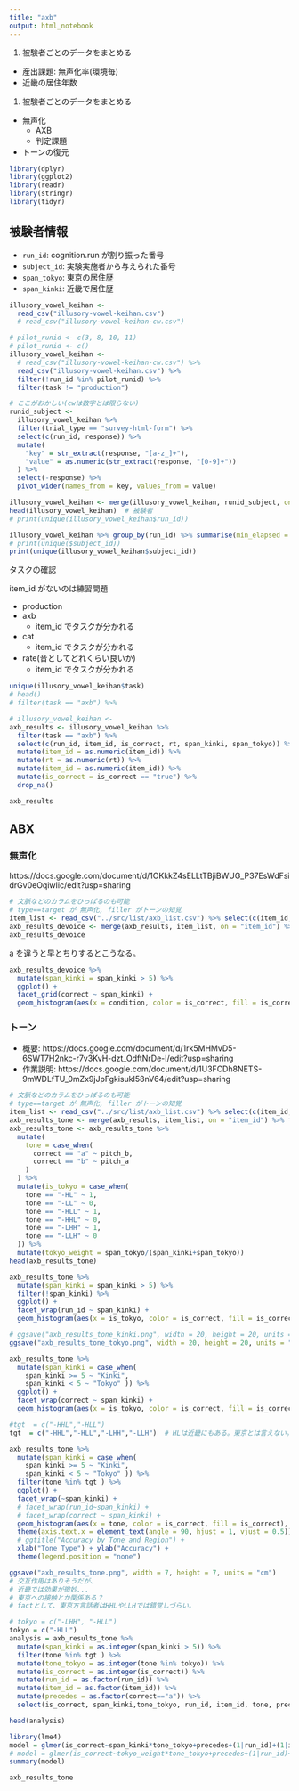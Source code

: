 ```yaml
---
title: "axb"
output: html_notebook
---
```


1. 被験者ごとのデータをまとめる
  * 産出課題: 無声化率(環境毎)
  * 近畿の居住年数
1. 被験者ごとのデータをまとめる
  * 無声化
    * AXB
    * 判定課題
  * トーンの復元

```r
library(dplyr)
library(ggplot2)
library(readr)
library(stringr)
library(tidyr)
```

## 被験者情報

* `run_id`: cognition.run が割り振った番号
* `subject_id`: 実験実施者から与えられた番号
* `span_tokyo`: 東京の居住歴
* `span_kinki`: 近畿で居住歴
```r
illusory_vowel_keihan <-
  read_csv("illusory-vowel-keihan.csv")
  # read_csv("illusory-vowel-keihan-cw.csv")
```

```r
# pilot_runid <- c(3, 8, 10, 11)
# pilot_runid <- c()
illusory_vowel_keihan <-
  # read_csv("illusory-vowel-keihan-cw.csv") %>%
  read_csv("illusory-vowel-keihan.csv") %>%
  filter(!run_id %in% pilot_runid) %>%
  filter(task != "production")

# ここがおかしい(cwは数字とは限らない)
runid_subject <-
  illusory_vowel_keihan %>%
  filter(trial_type == "survey-html-form") %>%
  select(c(run_id, response)) %>%
  mutate(
    "key" = str_extract(response, "[a-z_]+"),
    "value" = as.numeric(str_extract(response, "[0-9]+"))
  ) %>%
  select(-response) %>%
  pivot_wider(names_from = key, values_from = value)

illusory_vowel_keihan <- merge(illusory_vowel_keihan, runid_subject, on = "item_id")
head(illusory_vowel_keihan)  # 被験者
# print(unique(illusory_vowel_keihan$run_id))

illusory_vowel_keihan %>% group_by(run_id) %>% summarise(min_elapsed = max(time_elapsed)/1000/60) %>% print
# print(unique($subject_id))
print(unique(illusory_vowel_keihan$subject_id))
```

タスクの確認

item_id がないのは練習問題

* production
* axb
  * item_id でタスクが分かれる
* cat
  * item_id でタスクが分かれる
* rate(音としてどれくらい良いか)
  * item_id でタスクが分かれる

```r
unique(illusory_vowel_keihan$task)
# head()
# filter(task == "axb") %>%
```

```r
# illusory_vowel_keihan <-
axb_results <- illusory_vowel_keihan %>%
  filter(task == "axb") %>%
  select(c(run_id, item_id, is_correct, rt, span_kinki, span_tokyo)) %>%
  mutate(item_id = as.numeric(item_id)) %>%
  mutate(rt = as.numeric(rt)) %>%
  mutate(item_id = as.numeric(item_id)) %>%
  mutate(is_correct = is_correct == "true") %>%
  drop_na()

axb_results
```

## ABX

### 無声化

https://docs.google.com/document/d/1OKkkZ4sELLtTBjiBWUG_P37EsWdFsidrGv0eOqiwIic/edit?usp=sharing

```r
# 文脈などのカラムをひっぱるのも可能
# type==target が 無声化, filler がトーンの知覚
item_list <- read_csv("../src/list/axb_list.csv") %>% select(c(item_id, type, condition, correct))
axb_results_devoice <- merge(axb_results, item_list, on = "item_id") %>% filter(type == "target")
axb_results_devoice
```

a を違うと早とちりするとこうなる。

```r
axb_results_devoice %>%
  mutate(span_kinki = span_kinki > 5) %>%
  ggplot() +
  facet_grid(correct ~ span_kinki) +
  geom_histogram(aes(x = condition, color = is_correct, fill = is_correct), stat = "count", position = "fill")
```

### トーン

- 概要: https://docs.google.com/document/d/1rk5MHMvD5-6SWT7H2nkc-r7v3KvH-dzt_OdftNrDe-I/edit?usp=sharing
- 作業説明: https://docs.google.com/document/d/1U3FCDh8NETS-9mWDLfTU_0mZx9jJpFgkisukI58nV64/edit?usp=sharing

```r
# 文脈などのカラムをひっぱるのも可能
# type==target が 無声化, filler がトーンの知覚
item_list <- read_csv("../src/list/axb_list.csv") %>% select(c(item_id, type, correct, pitch_a, pitch_b))
axb_results_tone <- merge(axb_results, item_list, on = "item_id") %>% filter(type != "target")
axb_results_tone <- axb_results_tone %>%
  mutate(
    tone = case_when(
      correct == "a" ~ pitch_b,
      correct == "b" ~ pitch_a
    )
  ) %>%
  mutate(is_tokyo = case_when(
    tone == "-HL" ~ 1,
    tone == "-LL" ~ 0,
    tone == "-HLL" ~ 1,
    tone == "-HHL" ~ 0,
    tone == "-LHH" ~ 1,
    tone == "-LLH" ~ 0
  )) %>% 
  mutate(tokyo_weight = span_tokyo/(span_kinki+span_tokyo))
head(axb_results_tone)
```

```r
axb_results_tone %>%
  mutate(span_kinki = span_kinki > 5) %>%
  filter(!span_kinki) %>%
  ggplot() +
  facet_wrap(run_id ~ span_kinki) +
  geom_histogram(aes(x = is_tokyo, color = is_correct, fill = is_correct), stat = "count", position = "fill")

# ggsave("axb_results_tone_kinki.png", width = 20, height = 20, units = "cm")
ggsave("axb_results_tone_tokyo.png", width = 20, height = 20, units = "cm")
```

```r
axb_results_tone %>%
  mutate(span_kinki = case_when(
    span_kinki >= 5 ~ "Kinki",
    span_kinki < 5 ~ "Tokyo" )) %>% 
  ggplot() +
  facet_wrap(correct ~ span_kinki) +
  geom_histogram(aes(x = is_tokyo, color = is_correct, fill = is_correct), stat = "count", position = "fill")
```

```r
#tgt  = c("-HHL","-HLL")
tgt  = c("-HHL","-HLL","-LHH","-LLH")  # HLは近畿にもある。東京とは言えない。

axb_results_tone %>%
  mutate(span_kinki = case_when(
    span_kinki >= 5 ~ "Kinki",
    span_kinki < 5 ~ "Tokyo" )) %>% 
  filter(tone %in% tgt ) %>%
  ggplot() +
  facet_wrap(~span_kinki) +
  # facet_wrap(run_id~span_kinki) +
  # facet_wrap(correct ~ span_kinki) +
  geom_histogram(aes(x = tone, color = is_correct, fill = is_correct), stat = "count", position = "fill") +
  theme(axis.text.x = element_text(angle = 90, hjust = 1, vjust = 0.5)) +
  # ggtitle("Accuracy by Tone and Region") +
  xlab("Tone Type") + ylab("Accuracy") +
  theme(legend.position = "none")

ggsave("axb_results_tone.png", width = 7, height = 7, units = "cm")
# 交互作用はありそうだが、
# 近畿では効果が微妙...
# 東京への接触とか関係ある？
# factとして、東京方言話者はHHLやLLHでは錯覚しづらい。
```
```r
# tokyo = c("-LHH", "-HLL")
tokyo = c("-HLL")
analysis = axb_results_tone %>%
  mutate(span_kinki = as.integer(span_kinki > 5)) %>%
  filter(tone %in% tgt ) %>% 
  mutate(tone_tokyo = as.integer(tone %in% tokyo)) %>% 
  mutate(is_correct = as.integer(is_correct)) %>% 
  mutate(run_id = as.factor(run_id)) %>% 
  mutate(item_id = as.factor(item_id)) %>% 
  mutate(precedes = as.factor(correct=="a")) %>% 
  select(is_correct, span_kinki,tone_tokyo, run_id, item_id, tone, precedes, is_tokyo, tokyo_weight) 

head(analysis)
```

```r
library(lme4)
model = glmer(is_correct~span_kinki*tone_tokyo+precedes+(1|run_id)+(1|item_id), data=analysis, family=binomial)
# model = glmer(is_correct~tokyo_weight*tone_tokyo+precedes+(1|run_id)+(1|item_id), data=analysis, family=binomial)
summary(model)
```

```r
axb_results_tone 
```

